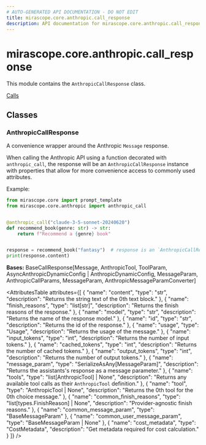 ```yaml
---
# AUTO-GENERATED API DOCUMENTATION - DO NOT EDIT
title: mirascope.core.anthropic.call_response
description: API documentation for mirascope.core.anthropic.call_response
---
```


# mirascope.core.anthropic.call_response

<ApiType type="Module" />

This module contains the `AnthropicCallResponse` class.

<Info title="Usage">

[Calls](/docs/mirascope/learn/calls#handling-responses)

</Info>

## Classes

### AnthropicCallResponse

<ApiType type="Class" />

A convenience wrapper around the Anthropic `Message` response.

When calling the Anthropic API using a function decorated with `anthropic_call`, the
response will be an `AnthropicCallResponse` instance with properties that allow for
more convenience access to commonly used attributes.

Example:

```python
from mirascope.core import prompt_template
from mirascope.core.anthropic import anthropic_call


@anthropic_call("claude-3-5-sonnet-20240620")
def recommend_book(genre: str) -> str:
    return f"Recommend a {genre} book"


response = recommend_book("fantasy")  # response is an `AnthropicCallResponse` instance
print(response.content)
```

**Bases:** BaseCallResponse[Message, AnthropicTool, ToolParam, AsyncAnthropicDynamicConfig | AnthropicDynamicConfig, MessageParam, AnthropicCallParams, MessageParam, AnthropicMessageParamConverter]

<AttributesTable
  attributes={[
  {
    "name": "content",
    "type": "str",
    "description": "Returns the string text of the 0th text block."
  },
  {
    "name": "finish_reasons",
    "type": "list[str]",
    "description": "Returns the finish reasons of the response."
  },
  {
    "name": "model",
    "type": "str",
    "description": "Returns the name of the response model."
  },
  {
    "name": "id",
    "type": "str",
    "description": "Returns the id of the response."
  },
  {
    "name": "usage",
    "type": "Usage",
    "description": "Returns the usage of the message."
  },
  {
    "name": "input_tokens",
    "type": "int",
    "description": "Returns the number of input tokens."
  },
  {
    "name": "cached_tokens",
    "type": "int",
    "description": "Returns the number of cached tokens."
  },
  {
    "name": "output_tokens",
    "type": "int",
    "description": "Returns the number of output tokens."
  },
  {
    "name": "message_param",
    "type": "SerializeAsAny[MessageParam]",
    "description": "Returns the assistants's response as a message parameter."
  },
  {
    "name": "tools",
    "type": "list[AnthropicTool] | None",
    "description": "Returns any available tool calls as their `AnthropicTool` definition."
  },
  {
    "name": "tool",
    "type": "AnthropicTool | None",
    "description": "Returns the 0th tool for the 0th choice message."
  },
  {
    "name": "common_finish_reasons",
    "type": "list[types.FinishReason] | None",
    "description": "Provider-agnostic finish reasons."
  },
  {
    "name": "common_message_param",
    "type": "BaseMessageParam"
  },
  {
    "name": "common_user_message_param",
    "type": "BaseMessageParam | None"
  },
  {
    "name": "cost_metadata",
    "type": "CostMetadata",
    "description": "Get metadata required for cost calculation."
  }
]}
/>



